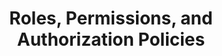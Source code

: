 ---
title: "Roles, Permissions, and Authorization Policies"
slug: "roles-permissions-authorization"
description: "Design and implement role-based access control (RBAC), create custom roles, and build fine-grained authorization policies"
course: "complete-guide-zitadel"
section: "Authorization"
order: 12
publishedAt: 2025-07-10
isDraft: true
authors:
  - rawkode
---